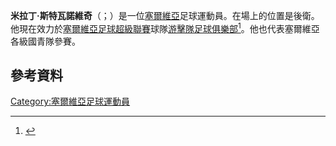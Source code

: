 '''米拉丁·斯特瓦諾維奇'''（{{lang-sr|Miladin Stevanović}}；{{bd|1996年|2月11日}}）是一位[[塞爾維亞|塞爾維亞]]足球運動員。在場上的位置是後衛。他現在效力於[[塞爾維亞足球超級聯賽|塞爾維亞足球超級聯賽]]球隊[[游擊隊足球俱樂部|游擊隊足球俱樂部]]<ref>{{cite news | url=http://www.sr.partizan.rs/69535-stevanovic-i-bogosavac-novi-profesionalci/ | title=Stevanović i Bogosavac novi profesionalci | language=sr | publisher=partizan.rs | date=14 August 2013 | accessdate=28 December 2014 | archive-date=2015-09-24 | archive-url=https://web.archive.org/web/20150924120221/http://www.sr.partizan.rs/69535-stevanovic-i-bogosavac-novi-profesionalci/ | dead-url=yes }}</ref>。他也代表塞爾維亞各級國青隊參賽。
==參考資料==
{{Reflist}}

{{DEFAULTSORT: Stevanović, Miladin}}
[[Category:塞爾維亞足球運動員|Category:塞爾維亞足球運動員]]

{{Sport-bio-stub}}